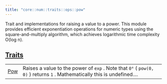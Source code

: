 ```yaml
---
title: "core::num::traits::ops::pow"
---
```



Trait and implementations for raising a value to a power.
This module provides efficient exponentiation operations for numeric types using
the square-and-multiply algorithm, which achieves logarithmic time complexity O(log n).



## [Traits](./core-num-traits-ops-pow-traits)

| | |
|:---|:---|
| [Pow](./core-num-traits-ops-pow-Pow) | Raises a value to the power of `exp` . Note that `0⁰`  ( `pow(0, 0)` ) returns `1` . Mathematically this is undefined.... |

